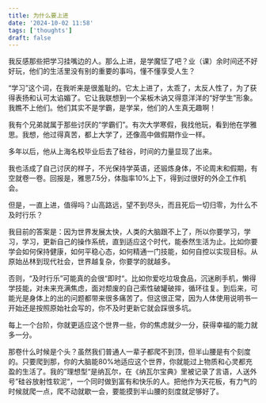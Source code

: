 ```yaml
---
title: 为什么要上进
date: '2024-10-02 11:58'
tags: ['thoughts']
draft: false
---
```


我反感那些把学习挂嘴边的人。那么上进，是学魔怔了吧？业（课）余时间还不好好玩，他们的生活里没有别的重要的事吗，懂不懂享受人生？

“学习”这个词，在我听来是很羞耻的。它太上进了，太乖了，太反人性了，为了获得表扬和认可太谄媚了。它让我联想到一个呆板木讷又得意洋洋的“好学生”形象。我瞧不上他们。他们其实不是学霸，是学呆，他们的人生真无趣啊！

我有个兄弟就属于那些讨厌的“学霸们”。有次大学寒假，我找他玩，看到他在学雅思。我想，他过得真苦，都上大学了，还像高中做假期作业一样。

多年以后，他从上海名校毕业后去了硅谷，时间的力量显现了出来。

我也活成了自己讨厌的样子，不光保持学英语，还锻炼身体，不论周末和假期，有空就卷一卷。回报是，雅思7.5分，体脂率10%上下，得到过很好的外企工作机会。

但是，一直上进，值得吗？山高路远，望不到尽头，而且死后一切归零，为什么不及时行乐？

我目前的答案是：因为世界发展太快，人类的大脑跟不上了，所以你要学习，学习，学习，更新自己的操作系统，直到适应这个时代，能泰然生活为止。比如你要学会如何保持健康，如何平稳心态，如何精通一门技能，如何自控以实现目标。从原始丛林到现代社会，世界越复杂，你要学的就越多。

否则，“及时行乐”可能真的会很“即时“。比如你爱吃垃圾食品，沉迷刷手机，懒得学技能，对未来充满焦虑，面对颓废的自己索性破罐破摔，循环往复。到后来，可能光是身体上的出的问题都带来很多痛苦了。但这很正常，因为人体使用说明书一开始还是按照原始社会写的，你不及时更新它就会踩很多坑。

每上一个台阶，你就更适应这个世界一些，你的焦虑就少一分，获得幸福的能力就多一分。

那卷什么时候是个头？虽然我们普通人一辈子都爬不到顶，但半山腰是有个刻度的。只要爬到那，你的大脑能80%地适应这个世界，你就能过上物质和心灵都充盈的生活了。我的”理想型“是纳瓦尔，在《纳瓦尔宝典》里被记录了言语，人送外号”硅谷放射性软泥“，一个同时做到富有和快乐的人。把他作为天花板，有力气的时候就爬一点，爬不动就歇一会，要能摸到半山腰的刻度就足够好了。
